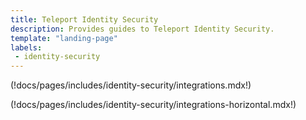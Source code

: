 ```yaml
---
title: Teleport Identity Security
description: Provides guides to Teleport Identity Security.
template: "landing-page"
labels:
 - identity-security
---
```


<DocCardList />

(!docs/pages/includes/identity-security/integrations.mdx!)

(!docs/pages/includes/identity-security/integrations-horizontal.mdx!)